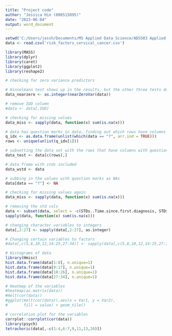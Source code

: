 ---
title: "Project code"
author: "Jessica Hin (008515095)"
date: "2023-06-04"
output: word_document
---

```{r setup}
setwd('C:/Users/jessh/Documents/MS Applied Data Science/ADS503 Applied Predictive Modeling/Project')
data <- read.csv('risk_factors_cervical_cancer.csv')

library(MASS)
library(dplyr)
library(caret)
library(ggplot2)
library(reshape2)
```

```{r preprocessing}
# checking for zero variance predictors

# Hinselmann test shows up in the results, but the other three tests do not (Schiller,Cytology,Biopsy)
data_nearzero <- as.integer(nearZeroVar(data))

# remove IUD column
#data <- data[,IUD] 

# checking for missing values
data_miss <- sapply(data, function(x) sum(is.na(x)))

# data has question marks in data, finding out which rows have columns with question marks in it
q_idx <- as.data.frame(unlist(which(data == "?", arr.ind = TRUE)))
rows <- unique(unlist(q_idx[1]))

# subsetting the data set with the rows that have columns with question marks in it
data_test <- data[c(rows),]

# data frame with stds included
data_wstd <- data

# subbing in the values with question marks as NAs
data[data == "?"] <- NA

# checking for missing values again
data_miss <- sapply(data, function(x) sum(is.na(x)))

# removing the std cols
data <- subset(data, select = -c(STDs..Time.since.first.diagnosis, STDs..Time.since.last.diagnosis))
sapply(data, function(x) sum(is.na(x)))

# changing character variables to integers
data[,2:27] <- sapply(data[,2:27], as.integer)

# Changing certain variables to factors
#data[,c(5,8,10,12,14:25,27:34)] <- sapply(data[,c(5,8,10,12,14:25,27:34)], as.factor)
```

```{r EDA, fig.height=14, fig.width=14}

# Histograms of data
library(Hmisc)
hist.data.frame(data[1:8], n.unique=1)
hist.data.frame(data[9:17], n.unique=1)
hist.data.frame(data[18:26], n.unique=1)
hist.data.frame(data[27:34], n.unique=1)

# Heatmap of the variables
#heatmap(as.matrix(data))
#melt(cor(data))
#ggplot(melt(cor(data)),aes(x = Var1, y = Var2),
#       fill = value) + geom_tile()

# correlation plot for the variables
corrplot::corrplot(cor(data))
library(psych)
tetrachoric(data[,-c(1:4,6:7,9,11,13,26)])
```

